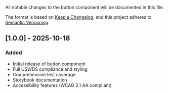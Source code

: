 
<Meta title="Components/Button/Changelog" />

All notable changes to the button component will be documented in this file.

The format is based on [Keep a Changelog](https://keepachangelog.com/en/1.0.0/),
and this project adheres to [Semantic Versioning](https://semver.org/spec/v2.0.0.html).

## [1.0.0] - 2025-10-18

### Added

- Initial release of button component
- Full USWDS compliance and styling
- Comprehensive test coverage
- Storybook documentation
- Accessibility features (WCAG 2.1 AA compliant)
